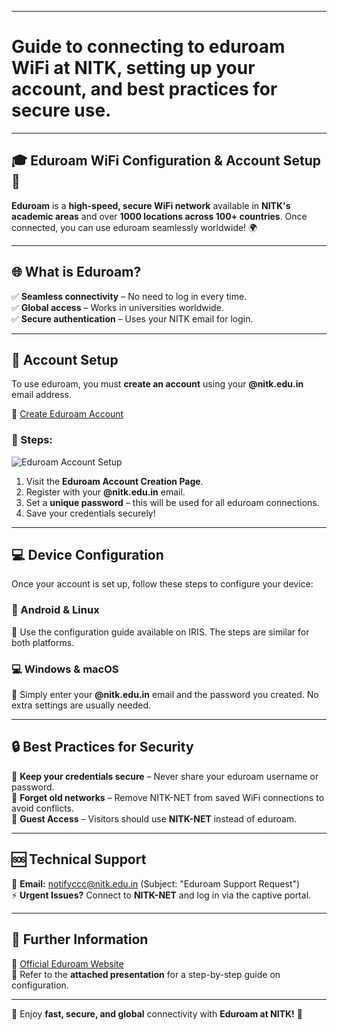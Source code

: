 

---
# Guide to connecting to eduroam WiFi at NITK, setting up your account, and best practices for secure use.
---

## 🎓 Eduroam WiFi Configuration & Account Setup 🚀

**Eduroam** is a **high-speed, secure WiFi network** available in **NITK's academic areas** and over **1000 locations across 100+ countries**. Once connected, you can use eduroam seamlessly worldwide! 🌍

---
## 🌐 What is Eduroam?
✅ **Seamless connectivity** – No need to log in every time.  
✅ **Global access** – Works in universities worldwide.  
✅ **Secure authentication** – Uses your NITK email for login.  

---
## 📝 Account Setup

To use eduroam, you must **create an account** using your **@nitk.edu.in** email address.

🔗 [Create Eduroam Account](https://iris.nitk.ac.in/hrms/wifi/users/create_account)

### 🔑 Steps:
![Eduroam Account Setup](/eduroam-setup.png)


1. Visit the **Eduroam Account Creation Page**.
2. Register with your **@nitk.edu.in** email.
3. Set a **unique password** – this will be used for all eduroam connections.
4. Save your credentials securely!

---
## 💻 Device Configuration

Once your account is set up, follow these steps to configure your device:

### **📱 Android & Linux**
🔹 Use the configuration guide available on IRIS. The steps are similar for both platforms.

### **💻 Windows & macOS**
🔹 Simply enter your **@nitk.edu.in** email and the password you created. No extra settings are usually needed.

---
## 🔒 Best Practices for Security

🚀 **Keep your credentials secure** – Never share your eduroam username or password.  
🔄 **Forget old networks** – Remove NITK-NET from saved WiFi connections to avoid conflicts.  
🚪 **Guest Access** – Visitors should use **NITK-NET** instead of eduroam.

---
## 🆘 Technical Support

📩 **Email:** [notifyccc@nitk.edu.in](mailto:notifyccc@nitk.edu.in) (Subject: "Eduroam Support Request")  
⚡ **Urgent Issues?** Connect to **NITK-NET** and log in via the captive portal.

---
## 📖 Further Information

🔗 [Official Eduroam Website](https://eduroam.org/)  
📜 Refer to the **attached presentation** for a step-by-step guide on configuration.

---

🎉 Enjoy **fast, secure, and global** connectivity with **Eduroam at NITK!** 🚀
